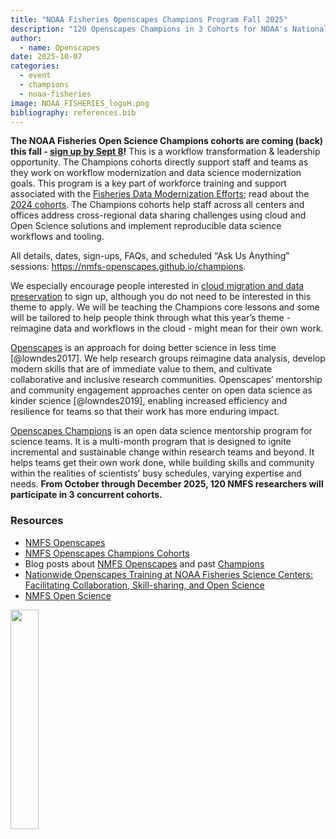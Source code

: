 ```yaml
---
title: "NOAA Fisheries Openscapes Champions Program Fall 2025"
description: "120 Openscapes Champions in 3 Cohorts for NOAA's National Marine Fisheries Service"
author:
  - name: Openscapes
date: 2025-10-07
categories:
  - event 
  - champions
  - noaa-fisheries
image: NOAA_FISHERIES_logoH.png
bibliography: references.bib
---
```


**The NOAA Fisheries Open Science Champions cohorts are coming (back) this fall - [sign up by Sept 8](https://nmfs-openscapes.github.io/champions)!** This is a workflow transformation & leadership opportunity. The Champions cohorts directly support staff and teams as they work on workflow modernization and data science modernization goals. This program is a key part of workforce training and support associated with the [Fisheries Data Modernization Efforts](https://www.fisheries.noaa.gov/science-data/data-modernization-efforts-noaa-fisheries); read about the [2024 cohorts](https://www.fisheries.noaa.gov/science-blog/open-science-momentum-noaa-fisheries). The Champions cohorts help staff across all centers and offices address cross-regional data sharing challenges using cloud and Open Science solutions and implement reproducible data science workflows and tooling.

All details, dates, sign-ups, FAQs, and scheduled “Ask Us Anything” sessions: <https://nmfs-openscapes.github.io/champions>.

We especially encourage people interested in [cloud migration and data preservation](https://docs.google.com/presentation/d/1Q6zerBOYfSr-Sw0YTz2JV8OOskjw_0oGOIM2WSMmS84/edit?slide=id.g3720335bad7_1_989#slide=id.g3720335bad7_1_989) to sign up, although you do not need to be interested in this theme to apply. We will be teaching the Champions core lessons and some will be tailored to help people think through what this year’s theme - reimagine data and workflows in the cloud - might mean for their own work.

[Openscapes](https://openscapes.org) is an approach for doing better science in less time [@lowndes2017]. We help research groups reimagine data analysis, develop modern skills that are of immediate value to them, and cultivate collaborative and inclusive research communities. Openscapes' mentorship and community engagement approaches center on open data science as kinder science [@lowndes2019], enabling increased efficiency and resilience for teams so that their work has more enduring impact.

[Openscapes Champions](https://openscapes.org/initiatives#champions-program) is an open data science mentorship program for science teams. It is a multi-month program that is designed to ignite incremental and sustainable change within research teams and beyond. It helps teams get their own work done, while building skills and community within the realities of scientists’ busy schedules, varying expertise and needs. **From October through December 2025, 120 NMFS researchers will participate in 3 concurrent cohorts.**

### Resources

-   [NMFS Openscapes](https://nmfs-openscapes.github.io)
-   [NMFS Openscapes Champions Cohorts](https://nmfs-openscapes.github.io/champions.html)
-   Blog posts about [NMFS Openscapes](https://openscapes.org/blog#category=noaa-fisheries) and past [Champions](https://openscapes.org/blog#category=champions)
-   [Nationwide Openscapes Training at NOAA Fisheries Science Centers: Facilitating Collaboration, Skill-sharing, and Open Science](https://openscapes.org/blog/2023-01-24-noaa-nmfs-fall/)
-   [NMFS Open Science](https://nmfs-opensci.github.io/)

![](NOAA_FISHERIES_logoH.png){fig-alt="logo of NOAA Fisheries on left with text NOAA FISHERIES on right" width="30%"}
